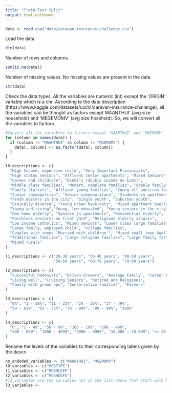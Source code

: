 ```yaml
---
title: "Train-Test Split"
output: html_notebook
---
```


```r
data <- read.csv("data/caravan-insurance-challenge.csv")
```
Load the data.

```r
dim(data)
```
Number of rows and columns.

```r
sum(is.na(data))
```
Number of missing values. No missing values are present in the data.

```r
str(data)
```
Check the data types. 
All the variables are numeric (int) except the 'ORIGIN'
variable which is a chr.
According to the data description 
(https://www.kaggle.com/datasets/uciml/caravan-insurance-challenge), all the 
variables can be thought as factors except MAANTHUI' (avg size household) and
'MEGEMOMV' (avg size hosehold).
So, we will convert all the variables to factors.

```r
#Convert all the variables to factors except 'MAANTHUI' and 'MGEMOMV'
for (column in names(data)) {
  if (column != "MAANTHUI" && column != "MGEMOMV") {
    data[, column] <- as.factor(data[, column])
  }
}
```

```r
l0_descriptions <- c(
  "High Income, expensive child", "Very Important Provincials",
  "High status seniors", "Affluent senior apartments", "Mixed seniors",
  "Career and childcare", "Dinki's (double income no kids)",
  "Middle class families", "Modern, complete families", "Stable family",
  "Family starters", "Affluent young families", "Young all american family",
  "Junior cosmopolitan", "Senior cosmopolitans", "Students in apartments",
  "Fresh masters in the city", "Single youth", "Suburban youth",
  "Etnically diverse", "Young urban have-nots", "Mixed apartment dwellers",
  "Young and rising","Young, low educated", "Young seniors in the city",
  "Own home elderly", "Seniors in apartments", "Residential elderly",
  "Porchless seniors: no front yard", "Religious elderly singles",
  "Low income catholics", "Mixed seniors", "Lower class large families",
  "Large family, employed child", "Village families",
  "Couples with teens 'Married with children'", "Mixed small town dwellers",
  "Traditional families", "Large religous families", "Large family farms",
  "Mixed rurals"
)

l1_descriptions <- c("20-30 years", "30-40 years", "40-50 years",
                     "50-60 years", "60-70 years", "70-80 years")

l2_descriptions <- c(
  "Successful hedonists", "Driven Growers", "Average Family", "Career Loners",
  "Living well", "Cruising Seniors", "Retired and Religious",
  "Family with grown ups", "Conservative families", "Farmers"
)

l3_descriptions <- c(
  "0%", "1 - 10%", "11 - 23%", "24 - 36%", "37 - 49%",
  "50 - 62%", "63 - 75%", "76 - 88%", "89 - 99%", "100%"
)

l4_descriptions <- c(
  "0", "1 - 49", "50 - 99", "100 - 199", "200 - 499",
  "500 - 999", "1000 - 4999", "5000 - 9999", "10,000 - 19,999", ">= 20,000"
)
```

Rename the levels of the variables to their corresponding labels given by the descri

```r
no_endoded_variables <- c("MAANTHUI", "MGEMOMV")
l0_variables <- c("MOSTYPE")
l1_variables <- c("MGEMLEEF")
l2_variables <- c("MOSHOOFD")
#l3_variables are the variables not in the list above that start with M
l3_variables <- 

```






